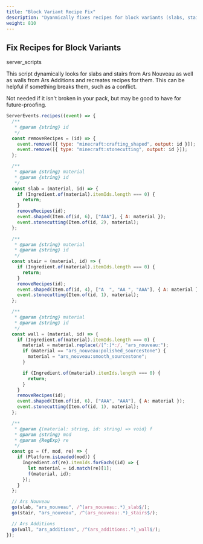 ```yaml
---
title: "Block Variant Recipe Fix"
description: "Dyanmically fixes recipes for block variants (slabs, stairs, walls)"
weight: 810
---
```


## Fix Recipes for Block Variants

<span class="badge text-bg-dark server-scripts">server_scripts</span>

This script dynamically looks for slabs and stairs from Ars Nouveau as well as walls from
Ars Additions and recreates recipes for them.
This can be helpful if something breaks them, such as a conflict.

Not needed if it isn't broken in your pack, but may be good to have for future-proofing.

```js
ServerEvents.recipes((event) => {
  /**
   * @param {string} id
   */
  const removeRecipes = (id) => {
    event.remove([{ type: "minecraft:crafting_shaped", output: id }]);
    event.remove([{ type: "minecraft:stonecutting", output: id }]);
  };

  /**
   * @param {string} material
   * @param {string} id
   */
  const slab = (material, id) => {
    if (Ingredient.of(material).itemIds.length === 0) {
      return;
    }
    removeRecipes(id);
    event.shaped(Item.of(id, 6), ["AAA"], { A: material });
    event.stonecutting(Item.of(id, 2), material);
  };

  /**
   * @param {string} material
   * @param {string} id
   */
  const stair = (material, id) => {
    if (Ingredient.of(material).itemIds.length === 0) {
      return;
    }
    removeRecipes(id);
    event.shaped(Item.of(id, 4), ["A  ", "AA ", "AAA"], { A: material });
    event.stonecutting(Item.of(id, 1), material);
  };

  /**
   * @param {string} material
   * @param {string} id
   */
  const wall = (material, id) => {
    if (Ingredient.of(material).itemIds.length === 0) {
      material = material.replace(/[^:]*:/, "ars_nouveau:");
      if (material == "ars_nouveau:polished_sourcestone") {
        material = "ars_nouveau:smooth_sourcestone";
      }

      if (Ingredient.of(material).itemIds.length === 0) {
        return;
      }
    }
    removeRecipes(id);
    event.shaped(Item.of(id, 6), ["AAA", "AAA"], { A: material });
    event.stonecutting(Item.of(id, 1), material);
  };

  /**
   * @param {(material: string, id: string) => void} f
   * @param {string} mod
   * @param {RegExp} re
   */
  const go = (f, mod, re) => {
    if (Platform.isLoaded(mod)) {
      Ingredient.of(re).itemIds.forEach((id) => {
        let material = id.match(re)[1];
        f(material, id);
      });
    }
  };

  // Ars Nouveau
  go(slab, "ars_nouveau", /^(ars_nouveau:.*)_slab$/);
  go(stair, "ars_nouveau", /^(ars_nouveau:.*)_stairs$/);

  // Ars Additions
  go(wall, "ars_additions", /^(ars_additions:.*)_wall$/);
});
```

